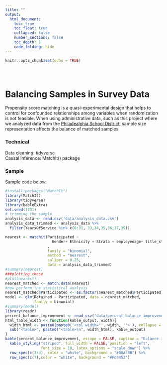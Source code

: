 ```yaml
---
title: ""
output:
  html_document:
    toc: true
    toc_float: true
    collapsed: false
    number_sections: false
    toc_depth: 1
    code_folding: hide
---
```


```r
knitr::opts_chunk$set(echo = TRUE)
```
<script>
$(document).ready(function(){
    $('[data-toggle="popover"]').popover(); 
});
</script>
<style type="text/css">
.title {
  display: none;
}

#getting-started img {
  margin-right: 1px;
}

</style>

<div class="row" style="padding-top: 30px;">
<div class="col-sm-6">

# Balancing Samples in Survey Data

Propensity score matching is a quasi-experimental design that helps to control for confounded relationships among variables when randomization is not feasible. When using administrative data, such as this project where we analyzed data from the <a href = "https://www.opendataphilly.org/" target = "_blank"> Philadealphia School District</a>, sample size representation affects the balance of matched samples.

### Technical

Data cleaning: tidyverse </br>
Causal Inference: MatchIt() package

### Sample

Sample code below.


```r
#install.packages("MatchIt")
library(MatchIt)
library(tidyverse)
library(kableExtra)
set.seed(1731)
# trimming the sample
analysis_data <- read.csv('data/analysis_data.csv')
analysis_data_trimmed <- analysis_data %>%
  filter(YearsOfService %in% c(0:31, 33,34,35,36,37,39))

nearest <- matchit(Participated ~
                     Gender+ Ethnicity + Strata + employeeage+ title_status
                   ,
                   family = "binomial",
                   method = "nearest",
                   caliper = 0.25,
                   data = analysis_data_trimmed)
#summary(nearest)
###plotting these
#plot(nearest)
nearest_matched <- match.data(nearest)
#now perform the statistical analysis
nearest_matched$Participated <- as.factor(nearest_matched$Participated)
model <- glm(Retained ~ Participated, data = nearest_matched,
             family = binomial)
#summary(model)
library(readr)
percent_balance_improvement <- read_csv("data/percent_balance_improvement.csv")
html_table_width <- function(kable_output, width){
  width_html <- paste0(paste0('<col width="', width, '">'), collapse = "\n")
  sub("<table>", paste0("<table>\n", width_html), kable_output)
}
kable(percent_balance_improvement, escape = FALSE, caption = "Balance is a representation of similarity in the distribution of a covariate among the treatment and the control group. In trimming the sample, we arrive at a better percent balance improvement for Gender and Ethnicity") %>%
  kable_styling("striped", full_width = FALSE, position = "left",
                font_size = 10, latex_options = "scale_down") %>%
  row_spec(c(3:4), color = "white", background = "#00AFBB") %>%
  row_spec(c(7),color = "white", background = "#Fd8453")


```



